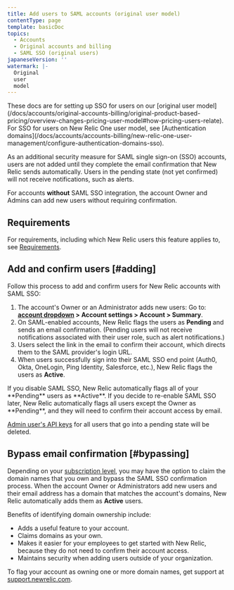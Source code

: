 ```yaml
---
title: Add users to SAML accounts (original user model)
contentType: page
template: basicDoc
topics:
  - Accounts
  - Original accounts and billing
  - SAML SSO (original users)
japaneseVersion: ''
watermark: |-
  Original
  user
  model
---
```


<Callout variant="important">
  These docs are for setting up SSO for users on our [original user model](/docs/accounts/original-accounts-billing/original-product-based-pricing/overview-changes-pricing-user-model#how-pricing-users-relate). For SSO for users on New Relic One user model, see [Authentication domains](/docs/accounts/accounts-billing/new-relic-one-user-management/configure-authentication-domains-sso).
</Callout>

As an additional security measure for SAML single sign-on (SSO) accounts, users are not added until they complete the email confirmation that New Relic sends automatically. Users in the pending state (not yet confirmed) will not receive notifications, such as alerts.

For accounts **without** SAML SSO integration, the account Owner and Admins can add new users without requiring confirmation.

## Requirements

For requirements, including which New Relic users this feature applies to, see [Requirements](/docs/accounts/accounts/saml-single-sign/saml-service-providers#requirements).

## Add and confirm users [#adding]

Follow this process to add and confirm users for New Relic accounts with SAML SSO:

1. The account's Owner or an Administrator adds new users: Go to: **[account dropdown](/docs/accounts-partnerships/education/getting-started-new-relic/glossary#account-dropdown) > Account settings > Account > Summary**.
2. On SAML-enabled accounts, New Relic flags the users as **Pending** and sends an email confirmation. (Pending users will not receive notifications associated with their user role, such as alert notifications.)
3. Users select the link in the email to confirm their account, which directs them to the SAML provider's login URL.
4. When users successfully sign into their SAML SSO end point (Auth0, Okta, OneLogin, Ping Identity, Salesforce, etc.), New Relic flags the users as **Active**.

<Callout variant="caution">
  If you disable SAML SSO, New Relic automatically flags all of your **Pending** users as **Active**. If you decide to re-enable SAML SSO later, New Relic automatically flags all users except the Owner as **Pending**, and they will need to confirm their account access by email.

  [Admin user's API keys](/docs/apis/rest-api-v2/getting-started/api-keys#admin-api) for all users that go into a pending state will be deleted.
</Callout>

## Bypass email confirmation [#bypassing]

Depending on your [subscription level](https://newrelic.com/application-monitoring/pricing), you may have the option to claim the domain names that you own and bypass the SAML SSO confirmation process. When the account Owner or Administrators add new users and their email address has a domain that matches the account's domains, New Relic automatically adds them as **Active** users.

Benefits of identifying domain ownership include:

* Adds a useful feature to your account.
* Claims domains as your own.
* Makes it easier for your employees to get started with New Relic, because they do not need to confirm their account access.
* Maintains security when adding users outside of your organization.

To flag your account as owning one or more domain names, get support at [support.newrelic.com](https://support.newrelic.com).
